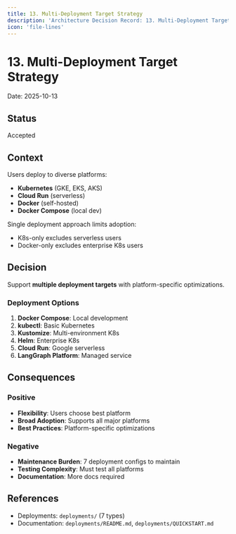 ```yaml
---
title: 13. Multi-Deployment Target Strategy
description: 'Architecture Decision Record: 13. Multi-Deployment Target Strategy'
icon: 'file-lines'
---
```


# 13. Multi-Deployment Target Strategy

Date: 2025-10-13

## Status

Accepted

## Context

Users deploy to diverse platforms:
- **Kubernetes** (GKE, EKS, AKS)
- **Cloud Run** (serverless)
- **Docker** (self-hosted)
- **Docker Compose** (local dev)

Single deployment approach limits adoption:
- K8s-only excludes serverless users
- Docker-only excludes enterprise K8s users

## Decision

Support **multiple deployment targets** with platform-specific optimizations.

### Deployment Options

1. **Docker Compose**: Local development
2. **kubectl**: Basic Kubernetes
3. **Kustomize**: Multi-environment K8s
4. **Helm**: Enterprise K8s
5. **Cloud Run**: Google serverless
6. **LangGraph Platform**: Managed service

## Consequences

### Positive

- **Flexibility**: Users choose best platform
- **Broad Adoption**: Supports all major platforms
- **Best Practices**: Platform-specific optimizations

### Negative

- **Maintenance Burden**: 7 deployment configs to maintain
- **Testing Complexity**: Must test all platforms
- **Documentation**: More docs required

## References

- Deployments: `deployments/` (7 types)
- Documentation: `deployments/README.md`, `deployments/QUICKSTART.md`
